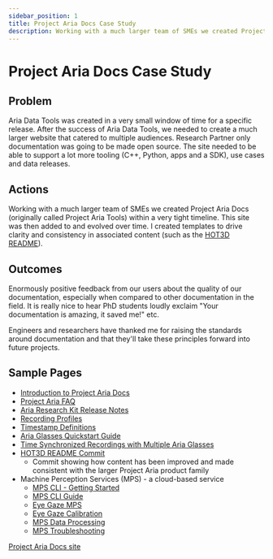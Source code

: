```yaml
---
sidebar_position: 1
title: Project Aria Docs Case Study
description: Working with a much larger team of SMEs we created Project Aria Docs (originally called Project Aria Tools) within a very tight timeline.
---
```


# Project Aria Docs Case Study

## Problem
Aria Data Tools was created in a very small window of time for a specific release. After the success of Aria Data Tools, we needed to create a much larger website that catered to multiple audiences. Research Partner only documentation was going to be made open source. The site needed to be able to support a lot more tooling (C++, Python, apps and a SDK), use cases and data releases.

## Actions
Working with a much larger team of SMEs we created Project Aria Docs (originally called Project Aria Tools) within a very tight timeline. This site was then added to and evolved over time. I created templates to drive clarity and consistency in associated content (such as the [HOT3D README](https://github.com/facebookresearch/hot3d/commit/a23c9dc4aa1e0679a5089af376e7cbd32434c2f5)).

## Outcomes
Enormously positive feedback from our users about the quality of our documentation, especially when compared to other documentation in the field. It is really nice to hear PhD students loudly exclaim "Your documentation is amazing, it saved me!" etc.

Engineers and researchers have thanked me for raising the standards around documentation and that they'll take these principles forward into future projects.

## Sample Pages

* [Introduction to Project Aria Docs](/aria_docs/intro.md)
* [Project Aria FAQ](/aria_docs/faq.mdx)
* [Aria Research Kit Release Notes](/aria_docs/sw_release_notes.mdx)
* [Recording Profiles](/aria_docs/recording_profiles.mdx)
* [Timestamp Definitions](/aria_docs/timestamps_in_aria_vrs.mdx)
* [Aria Glasses Quickstart Guide](/aria_docs/ARK_quickstart.mdx)
* [Time Synchronized Recordings with Multiple Aria Glasses](/aria_docs/ticsync.mdx)
* [HOT3D README Commit](https://github.com/facebookresearch/hot3d/commit/a23c9dc4aa1e0679a5089af376e7cbd32434c2f5)
    * Commit showing how content has been improved and made consistent with the larger Project Aria product family
* Machine Perception Services (MPS) - a cloud-based service
    * [MPS CLI - Getting Started](/aria_docs/mps/mps_cli_getting_started.mdx)
    * [MPS CLI Guide](/aria_docs/mps/mps_cli_guide.mdx)
    * [Eye Gaze MPS](/aria_docs/mps/mps_eye_gaze.mdx)
    * [Eye Gaze Calibration](/aria_docs/mps/eye_gaze_calibration.mdx)
    * [MPS Data Processing](/aria_docs/mps/mps_processing.mdx)
    * [MPS Troubleshooting](/aria_docs/mps/mps_troubleshooting.mdx)

[Project Aria Docs site](https://facebookresearch.github.io/projectaria_tools/docs/intro)